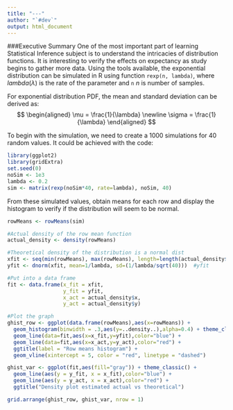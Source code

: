 ```yaml
---
title: "---"
author: "`#dev`"
output: html_document
---
```


###Executive Summary
One of the most important part of learning Statistical Inference subject is to understand the intricacies of distribution functions. It is interesting to verify the effects on expectancy as study begins to gather more data. Using the tools available, the exponential distribution can be simulated in R using function `rexp(n, lambda)`, where $lambda(\lambda)$ is the rate of the parameter and `n` $n$ is number of samples.

For exponential distribution PDF, the mean and standard deviation can be derived as:
$$
\begin{aligned}
\mu = \frac{1}{\lambda}
\newline
\sigma = \frac{1}{\lambda}
\end{aligned}
$$

To begin with the simulation, we need to create a 1000 simulations for 40 random values. It could be achieved with the code:
```r
library(ggplot2)
library(gridExtra)
set.seed(0)
noSim <- 1e3
lambda <- 0.2
sim <- matrix(rexp(noSim*40, rate=lambda), noSim, 40)
```

From these simulated values, obtain means for each row and display the histogram to verify if the distribution will seem to be normal.
```r
rowMeans <- rowMeans(sim)
```

```r
#Actual density of the row mean function
actual_density <- density(rowMeans)

#Theoretical density of the distribution is a normal dist
xfit <- seq(min(rowMeans), max(rowMeans), length=length(actual_density$x)) #xfit
yfit <- dnorm(xfit, mean=1/lambda, sd=(1/lambda/sqrt(40)))  #yfit

#Put into a data frame
fit <- data.frame(x_fit = xfit,
                  y_fit = yfit,
                  x_act = actual_density$x,
                  y_act = actual_density$y)

#Plot the graph
ghist_row <- ggplot(data.frame(rowMeans),aes(x=rowMeans)) + 
  geom_histogram(binwidth = .3,aes(y=..density..),alpha=0.4) + theme_classic() +  
  geom_line(data=fit,aes(x=x_fit,y=yfit),color="blue") + 
  geom_line(data=fit,aes(x=x_act,y=y_act),color="red") + 
  ggtitle(label = "Row means histogram") +
  geom_vline(xintercept = 5, color = "red", linetype = "dashed")

ghist_var <- ggplot(fit,aes(fill="gray")) + theme_classic() +
  geom_line(aes(y = y_fit, x = x_fit),color="blue") + 
  geom_line(aes(y = y_act, x = x_act),color="red") +
  ggtitle("Density plot estimated actual vs theoretical")

grid.arrange(ghist_row, ghist_var, nrow = 1)
```